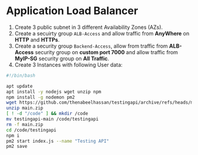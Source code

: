 # Application Load Balancer

1. Create 3 public subnet in 3 different Availability Zones (AZs).
2. Create a secuirty group ``ALB-Access`` and allow traffic from __AnyWhere__ on __HTTP__ and __HTTPs__.
3. Create a security group ``Backend-Access``, allow from traffic from __ALB-Access__ security group on __custom port 7000__ and allow traffic from __MyIP-SG__ security group on __All Traffic__.
4. Create 3 Instances with following User data:
```bash
#!/bin/bash

apt update
apt install -y nodejs wget unzip npm
npm install -g nodemon pm2
wget https://github.com/thenabeelhassan/testingapi/archive/refs/heads/main.zip
unzip main.zip
[ ! -d "/code" ] && mkdir /code
mv testingapi-main /code/testingapi
rm -f main.zip
cd /code/testingapi
npm i
pm2 start index.js --name "Testing API"
pm2 save
```
